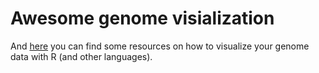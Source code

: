 
# Awesome genome visialization

And [here](https://cmdcolin.github.io/awesome-genome-visualization/?language=R&latest=true) you can find some resources on how to visualize your genome data with R (and other languages). 